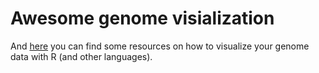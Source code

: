 
# Awesome genome visialization

And [here](https://cmdcolin.github.io/awesome-genome-visualization/?language=R&latest=true) you can find some resources on how to visualize your genome data with R (and other languages). 